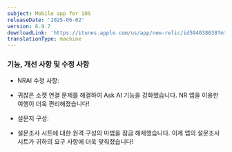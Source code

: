 ```yaml
---
subject: Mobile app for iOS
releaseDate: '2025-06-02'
version: 6.9.7
downloadLink: 'https://itunes.apple.com/us/app/new-relic/id594038638?mt=8'
translationType: machine
---
```


### 기능, 개선 사항 및 수정 사항

* NRAI 수정 사항:

<!---->

* 귀찮은 소켓 연결 문제를 해결하여 Ask AI 기능을 강화했습니다. NR 앱을 이용한 여행이 더욱 편리해졌습니다!

<!---->

* 설문지 구성:

<!---->

* 설문조사 시트에 대한 원격 구성의 마법을 잠금 해제했습니다. 이제 앱의 설문조사 시트가 귀하의 요구 사항에 더욱 맞춰졌습니다!